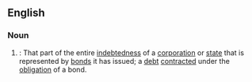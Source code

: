 ==English==

===Noun===
{{en-noun|bonded debt}}

#{{law}}: That part of the entire [[indebtedness]] of a [[corporation]] or [[state]] that is represented by [[bonds]] it has issued; a [[debt]] [[contracted]] under the [[obligation]] of a bond.